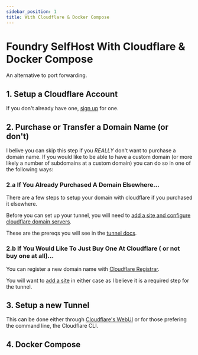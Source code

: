 ```yaml
---
sidebar_position: 1
title: With Cloudflare & Docker Compose
---
```




# Foundry SelfHost With Cloudflare & Docker Compose

An alternative to port forwarding.

<SelfHostDisclaimer />

## 1. Setup a Cloudflare Account

If you don't already have one, [sign up](https://dash.cloudflare.com/sign-up) for one.

## 2. Purchase or Transfer a Domain Name (or don't) 

I belive you can skip this step if you *REALLY* don't want to purchase a domain name.  If you would like to be able to have a custom domain (or more likely a number of subdomains at a custom domain) you can do so in one of the following ways:

### 2.a If You Already Purchased A Domain Elsewhere...

There are a few steps to setup your domain with cloudflare if you purchased it elsewhere.

Before you can set up your tunnel, you will need to [add a site and configure cloudflare domain servers](https://developers.cloudflare.com/dns/zone-setups/full-setup/setup/).

These are the prereqs you will see in the [tunnel docs](https://developers.cloudflare.com/cloudflare-one/connections/connect-networks/install-and-setup/tunnel-guide/local/#prerequisites).

### 2.b If You Would Like To Just Buy One At Cloudflare ( or not buy one at all)...

You can register a new domain name with [Cloudflare Registrar](https://developers.cloudflare.com/registrar/get-started/register-domain/).

You will want to [add a site](https://developers.cloudflare.com/fundamentals/setup/account-setup/add-site/) in either case as I believe it is a required step for the tunnel.


## 3. Setup a new Tunnel

This can be done either through [Cloudflare's WebUI](https://developers.cloudflare.com/cloudflare-one/connections/connect-networks/get-started/create-remote-tunnel/) or for those prefering the command line, the Cloudflare CLI.


## 4. Docker Compose

<InstallDockerTabs />

<SelfHostDisclaimer />